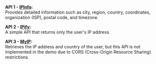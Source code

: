 
<Head>
  <title>IP Lookup Tool</title>
  <meta
    name="description"
    content="A tool to look up detailed information about your IP address including location, ISP, and other data."
  />
</Head>
<IPLookup />

**API 1 - [IPInfo](https://ipinfo.io/json):**  
Provides detailed information such as city, region, country, coordinates, organization (ISP), postal code, and timezone.

**API 2 - [IPify](https://api.ipify.org/?format=json):**  
A simple API that returns only the user's IP address.

**API 3 - [MyIP](https://api.myip.com/):**  
Retrieves the IP address and country of the user, but this API is not implemented in the demo due to CORS (Cross-Origin Resource Sharing) restrictions.

